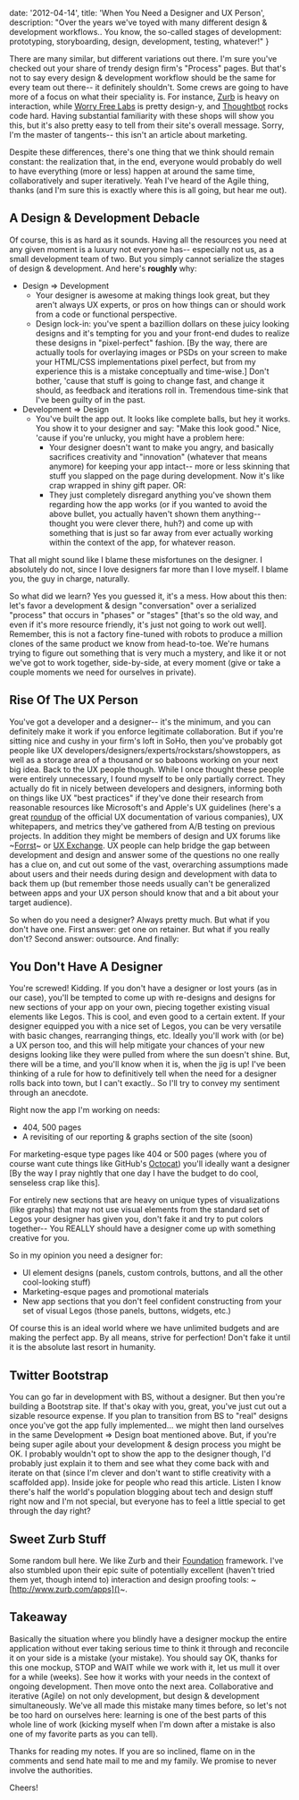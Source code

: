 
  date: '2012-04-14',
  title: 'When You Need a Designer and UX Person',
  description:
    "Over the years we've toyed with many different design & development workflows.. You know, the so-called stages of development: prototyping, storyboarding, design, development, testing, whatever!"
}


There are many similar, but different variations out there. I'm sure you've checked out your share of trendy design firm's "Process" pages. But that's not to say every design & development workflow should be the same for every team out there-- it definitely shouldn't. Some crews are going to have more of a focus on what their speciality is. For instance, [Zurb](http://www.zurb.com/) is heavy on interaction, while [Worry Free Labs](http://www.worryfreelabs.com/) is pretty design-y, and [Thoughtbot](http://thoughtbot.com/) rocks code hard. Having substantial familiarity with these shops will show you this, but it's also pretty easy to tell from their site's overall message. Sorry, I'm the master of tangents-- this isn't an article about marketing.

Despite these differences, there's one thing that we think should remain constant: the realization that, in the end, everyone would probably do well to have everything (more or less) happen at around the same time, collaboratively and super iteratively. Yeah I've heard of the Agile thing, thanks (and I'm sure this is exactly where this is all going, but hear me out).

## A Design & Development Debacle

Of course, this is as hard as it sounds. Having all the resources you need at any given moment is a luxury not everyone has-- especially not us, as a small development team of two. But you simply cannot serialize the stages of design & development. And here's **roughly** why:

- Design => Development
  - Your designer is awesome at making things look great, but they aren't always UX experts, or pros on how things can or should work from a code or functional perspective.
  - Design lock-in: you've spent a bazillion dollars on these juicy looking designs and it's tempting for you and your front-end dudes to realize these designs in "pixel-perfect" fashion. \[By the way, there are actually tools for overlaying images or PSDs on your screen to make your HTML/CSS implementations pixel perfect, but from my experience this is a mistake conceptually and time-wise.\] Don't bother, 'cause that stuff is going to change fast, and change it should, as feedback and iterations roll in. Tremendous time-sink that I've been guilty of in the past.
- Development => Design
  - You've built the app out. It looks like complete balls, but hey it works. You show it to your designer and say: "Make this look good." Nice, 'cause if you're unlucky, you might have a problem here:
    - Your designer doesn't want to make you angry, and basically sacrifices creativity and "innovation" (whatever that means anymore) for keeping your app intact-- more or less skinning that stuff you slapped on the page during development. Now it's like crap wrapped in shiny gift paper. OR:
    - They just completely disregard anything you've shown them regarding how the app works (or if you wanted to avoid the above bullet, you actually haven't shown them anything-- thought you were clever there, huh?) and come up with something that is just so far away from ever actually working within the context of the app, for whatever reason.

That all might sound like I blame these misfortunes on the designer. I absolutely do not, since I love designers far more than I love myself. I blame you, the guy in charge, naturally.

So what did we learn? Yes you guessed it, it's a mess. How about this then: let's favor a development & design "conversation" over a serialized "process" that occurs in "phases" or "stages" \[that's so the old way, and even if it's more resource friendly, it's just not going to work out well\]. Remember, this is not a factory fine-tuned with robots to produce a million clones of the same product we know from head-to-toe. We're humans trying to figure out something that is very much a mystery, and like it or not we've got to work together, side-by-side, at every moment (give or take a couple moments we need for ourselves in private).

## Rise Of The UX Person

You've got a developer and a designer-- it's the minimum, and you can definitely make it work if you enforce legitimate collaboration. But if you're sitting nice and cushy in your firm's loft in SoHo, then you've probably got people like UX developers/designers/experts/rockstars/showstoppers, as well as a storage area of a thousand or so baboons working on your next big idea. Back to the UX people though. While I once thought these people were entirely unnecessary, I found myself to be only partially correct. They actually do fit in nicely between developers and designers, informing both on things like UX "best practices" if they've done their research from reasonable resources like Microsoft's and Apple's UX guidelines (here's a great [roundup](http://usabilitygeek.com/official-usability-user-experience-user-interface-guidelines-from-companies/) of the official UX documentation of various companies), UX whitepapers, and metrics they've gathered from A/B testing on previous projects. In addition they might be members of design and UX forums like ~[Forrst]()~ or [UX Exchange](http://ux.stackexchange.com/). UX people can help bridge the gap between development and design and answer some of the questions no one really has a clue on, and cut out some of the vast, overarching assumptions made about users and their needs during design and development with data to back them up (but remember those needs usually can't be generalized between apps and your UX person should know that and a bit about your target audience).

So when do you need a designer? Always pretty much. But what if you don't have one. First answer: get one on retainer. But what if you really don't? Second answer: outsource. And finally:

## You Don't Have A Designer

You're screwed! Kidding. If you don't have a designer or lost yours (as in our case), you'll be tempted to come up with re-designs and designs for new sections of your app on your own, piecing together existing visual elements like Legos. This is cool, and even good to a certain extent. If your designer equipped you with a nice set of Legos, you can be very versatile with basic changes, rearranging things, etc. Ideally you'll work with (or be) a UX person too, and this will help mitigate your chances of your new designs looking like they were pulled from where the sun doesn't shine. But, there will be a time, and you'll know when it is, when the jig is up! I've been thinking of a rule for how to definitively tell when the need for a designer rolls back into town, but I can't exactly.. So I'll try to convey my sentiment through an anecdote.

Right now the app I'm working on needs:

- 404, 500 pages
- A revisiting of our reporting & graphs section of the site (soon)

For marketing-esque type pages like 404 or 500 pages (where you of course want cute things like GitHub's [Octocat](http://octodex.github.com/)) you'll ideally want a designer \[By the way I pray nightly that one day I have the budget to do cool, senseless crap like this\].

For entirely new sections that are heavy on unique types of visualizations (like graphs) that may not use visual elements from the standard set of Legos your designer has given you, don't fake it and try to put colors together-- You REALLY should have a designer come up with something creative for you.

So in my opinion you need a designer for:

- UI element designs (panels, custom controls, buttons, and all the other cool-looking stuff)
- Marketing-esque pages and promotional materials
- New app sections that you don't feel confident constructing from your set of visual Legos (those panels, buttons, widgets, etc.)

Of course this is an ideal world where we have unlimited budgets and are making the perfect app. By all means, strive for perfection! Don't fake it until it is the absolute last resort in humanity.

## Twitter Bootstrap

You can go far in development with BS, without a designer. But then you're building a Bootstrap site. If that's okay with you, great, you've just cut out a sizable resource expense. If you plan to transition from BS to "real" designs once you've got the app fully implemented... we might then land ourselves in the same Development => Design boat mentioned above. But, if you're being super agile about your development & design process you might be OK. I probably wouldn't opt to show the app to the designer though, I'd probably just explain it to them and see what they come back with and iterate on that (since I'm clever and don't want to stifle creativity with a scaffolded app). Inside joke for people who read this article. Listen I know there's half the world's population blogging about tech and design stuff right now and I'm not special, but everyone has to feel a little special to get through the day right?

## Sweet Zurb Stuff

Some random bull here. We like Zurb and their [Foundation](http://foundation.zurb.com/) framework. I've also stumbled upon their epic suite of potentially excellent (haven't tried them yet, though intend to) interaction and design proofing tools: ~[http://www.zurb.com/apps]()~.

## Takeaway

Basically the situation where you blindly have a designer mockup the entire application without ever taking serious time to think it through and reconcile it on your side is a mistake (your mistake). You should say OK, thanks for this one mockup, STOP and WAIT while we work with it, let us mull it over for a while (weeks). See how it works with your needs in the context of ongoing development. Then move onto the next area. Collaborative and iterative (Agile) on not only development, but design & development simultaneously. We've all made this mistake many times before, so let's not be too hard on ourselves here: learning is one of the best parts of this whole line of work (kicking myself when I'm down after a mistake is also one of my favorite parts as you can tell).

Thanks for reading my notes. If you are so inclined, flame on in the comments and send hate mail to me and my family. We promise to never involve the authorities.

Cheers!
